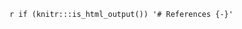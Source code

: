 
<!-- # References -->
`r if (knitr:::is_html_output()) '# References {-}'`

<!-- <div id="refs"></div> -->


